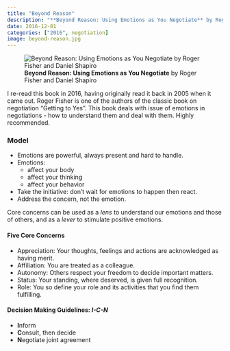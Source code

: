```yaml
---
title: "Beyond Reason"
description: "**Beyond Reason: Using Emotions as You Negotiate** by Roger Fisher and Daniel Shapiro"
date: 2016-12-01
categories: ["2016", negotiation]
image: beyond-reason.jpg
---
```

![**Beyond Reason: Using Emotions as You Negotiate** by Roger Fisher and Daniel Shapiro](beyond-reason.jpg){fig-align="left"}

I re-read this book in 2016, having originally read it back in 2005 when it came out. Roger Fisher is one of the authors of the classic book on negotiation "Getting to Yes". This book deals with issue of emotions in negotiations - how to understand them and deal with them. Highly recommended.

### Model

- Emotions are powerful, always present and hard to handle.
- Emotions:
	- affect your body
	- affect your thinking
	- affect your behavior
- Take the initiative: don't wait for emotions to happen then react.
- Address the concern, not the emotion. 

Core concerns can be used as a *lens* to understand our emotions and those of others, and as a *lever* to stimulate positive emotions.

#### Five Core Concerns

- Appreciation: Your thoughts, feelings and actions are acknowledged as having merit.
- Affiliation: You are treated as a colleague.
- Autonomy: Others respect your freedom to decide important matters.
- Status: Your standing, where deserved, is given full recognition.
- Role: You so define your role and its activities that you find them fulfilling.

#### Decision Making Guidelines: *I-C-N*
- **I**nform 
- **C**onsult, then decide
- **N**egotiate joint agreement